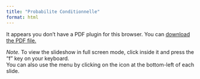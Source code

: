 ```yaml
---
title: "Probabilite Conditionnelle"
format: html
---
```


<object data="./probabilite_conditionnelle.pdf" type="application/pdf" width="100%" height="600px">

<p>It appears you don't have a PDF plugin for this browser. You can <a href="./probabilite_conditionnelle.pdf">download the PDF file.</a></p>

</object>

*Note.* To view the slideshow in full screen mode, click inside it and press the "f" key on your keyboard.<br /> You can also use the menu by clicking on the icon at the bottom-left of each slide.
